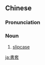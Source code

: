 ==Chinese==
{{zh-forms|s=书套}}

===Pronunciation===
{{zh-pron
|m=shūtào
|c=syu1 tou3
|mn=qz:chir-thò/xm:su-thò/zz:si-thò
|cat=n
}}

===Noun===
{{zh-noun}}

# [[slipcase]]

[[ja:書套]]